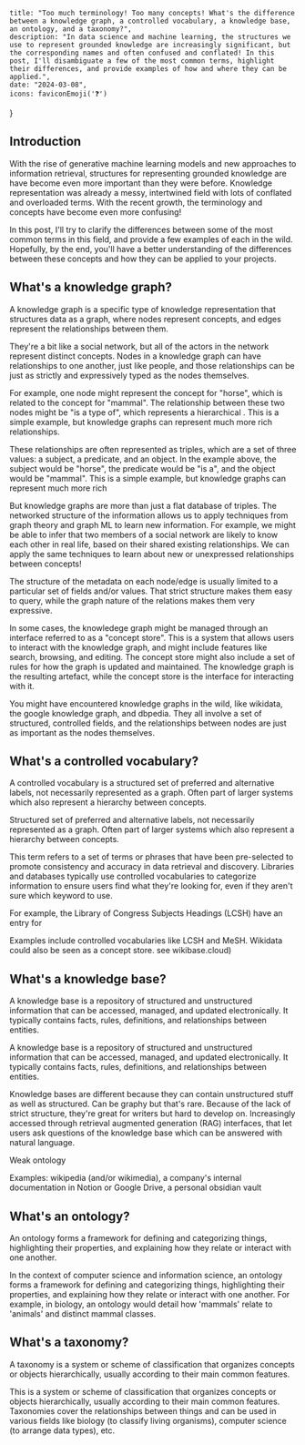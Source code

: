
    title: "Too much terminology! Too many concepts! What's the difference between a knowledge graph, a controlled vocabulary, a knowledge base, an ontology, and a taxonomy?",
    description: "In data science and machine learning, the structures we use to represent grounded knowledge are increasingly significant, but the corresponding names and often confused and conflated! In this post, I'll disambiguate a few of the most common terms, highlight their differences, and provide examples of how and where they can be applied.",
    date: "2024-03-08",
    icons: faviconEmoji('❓')
}

## Introduction

With the rise of generative machine learning models and new approaches to information retrieval, structures for representing grounded knowledge are have become even more important than they were before. Knowledge representation was already a messy, intertwined field with lots of conflated and overloaded terms. With the recent growth, the terminology and concepts have become even more confusing!

In this post, I'll try to clarify the differences between some of the most common terms in this field, and provide a few examples of each in the wild. Hopefully, by the end, you'll have a better understanding of the differences between these concepts and how they can be applied to your projects.

## What's a knowledge graph?

A knowledge graph is a specific type of knowledge representation that structures data as a graph, where nodes represent concepts, and edges represent the relationships between them.

They're a bit like a social network, but all of the actors in the network represent distinct concepts. Nodes in a knowledge graph can have relationships to one another, just like people, and those relationships can be just as strictly and expressively typed as the nodes themselves.

For example, one node might represent the concept for "horse", which is related to the concept for "mammal". The relationship between these two nodes might be "is a type of", which represents a hierarchical . This is a simple example, but knowledge graphs can represent much more rich relationships.

These relationships are often represented as triples, which are a set of three values: a subject, a predicate, and an object. In the example above, the subject would be "horse", the predicate would be "is a", and the object would be "mammal". This is a simple example, but knowledge graphs can represent much more rich

But knowledge graphs are more than just a flat database of triples. The networked structure of the information allows us to apply techniques from graph theory and graph ML to learn new information. For example, we might be able to infer that two members of a social network are likely to know each other in real life, based on their shared existing relationships. We can apply the same techniques to learn about new or unexpressed relationships between concepts!

The structure of the metadata on each node/edge is usually limited to a particular set of fields and/or values. That strict structure makes them easy to query, while the graph nature of the relations makes them very expressive.

In some cases, the knowledege graph might be managed through an interface referred to as a "concept store". This is a system that allows users to interact with the knowledge graph, and might include features like search, browsing, and editing. The concept store might also include a set of rules for how the graph is updated and maintained. The knowledge graph is the resulting artefact, while the concept store is the interface for interacting with it.

You might have encountered knowledge graphs in the wild, like wikidata, the google knowledge graph, and dbpedia. They all involve a set of structured, controlled fields, and the relationships between nodes are just as important as the nodes themselves.


## What's a controlled vocabulary?

A controlled vocabulary is a structured set of preferred and alternative labels, not necessarily represented as a graph. Often part of larger systems which also represent a hierarchy between concepts.

Structured set of preferred and alternative labels, not necessarily represented as a graph. Often part of larger systems which also represent a hierarchy between concepts.

This term refers to a set of terms or phrases that have been pre-selected to promote consistency and accuracy in data retrieval and discovery. Libraries and databases typically use controlled vocabularies to categorize information to ensure users find what they're looking for, even if they aren't sure which keyword to use.

For example, the Library of Congress Subjects Headings (LCSH) have an entry for

Examples include controlled vocabularies like LCSH and MeSH. Wikidata could also be seen as a concept store. see wikibase.cloud)

## What's a knowledge base?

A knowledge base is a repository of structured and unstructured information that can be accessed, managed, and updated electronically. It typically contains facts, rules, definitions, and relationships between entities.

A knowledge base is a repository of structured and unstructured information that can be accessed, managed, and updated electronically. It typically contains facts, rules, definitions, and relationships between entities.

Knowledge bases are different because they can contain unstructured stuff as well as structured. Can be graphy but that's rare. Because of the lack of strict structure, they're great for writers but hard to develop on. Increasingly accessed through retrieval augmented generation (RAG) interfaces, that let users ask questions of the knowledge base which can be answered with natural language.

Weak ontology

Examples: wikipedia (and/or wikimedia), a company's internal documentation in Notion or Google Drive, a personal obsidian vault

## What's an ontology?

An ontology forms a framework for defining and categorizing things, highlighting their properties, and explaining how they relate or interact with one another.

In the context of computer science and information science, an ontology forms a framework for defining and categorizing things, highlighting their properties, and explaining how they relate or interact with one another. For example, in biology, an ontology would detail how 'mammals' relate to 'animals' and distinct mammal classes.

## What's a taxonomy?

A taxonomy is a system or scheme of classification that organizes concepts or objects hierarchically, usually according to their main common features.

This is a system or scheme of classification that organizes concepts or objects hierarchically, usually according to their main common features. Taxonomies cover the relationships between things and can be used in various fields like biology (to classify living organisms), computer science (to arrange data types), etc.
